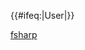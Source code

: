 {{User language-P|F#|该用户會使用'''[[:Category:BASIC 使用者|F#]]'''。|F#}}<includeonly>{{#ifeq:{{NAMESPACE}}|User|[[Category:维基程序员|{{PAGENAME}}]]}}</includeonly><noinclude>[[Category:程式用戶框模板|fsharp]]</noinclude>